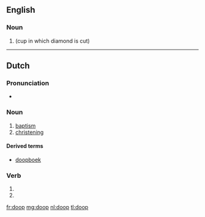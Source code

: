 ==English==

===Noun===
{{en-noun}}

# {{alternative form of|dop|nodot=yes}} (cup in which diamond is cut)

----

==Dutch==
{{wikipedia|doop (sacrament)|lang=nl}}

===Pronunciation===
* {{rhymes|oːp|lang=nl}}

===Noun===
{{nl-noun|m|dopen}}

# [[baptism]]
# [[christening]]

====Derived terms====
* [[doopboek]]

===Verb===
{{head|nl}}

# {{nl-verb-form|p=1|n=sg|t=pres|m=ind|dopen}}
# {{nl-verb-form|m=imp|dopen}}

[[fr:doop]]
[[mg:doop]]
[[nl:doop]]
[[tl:doop]]